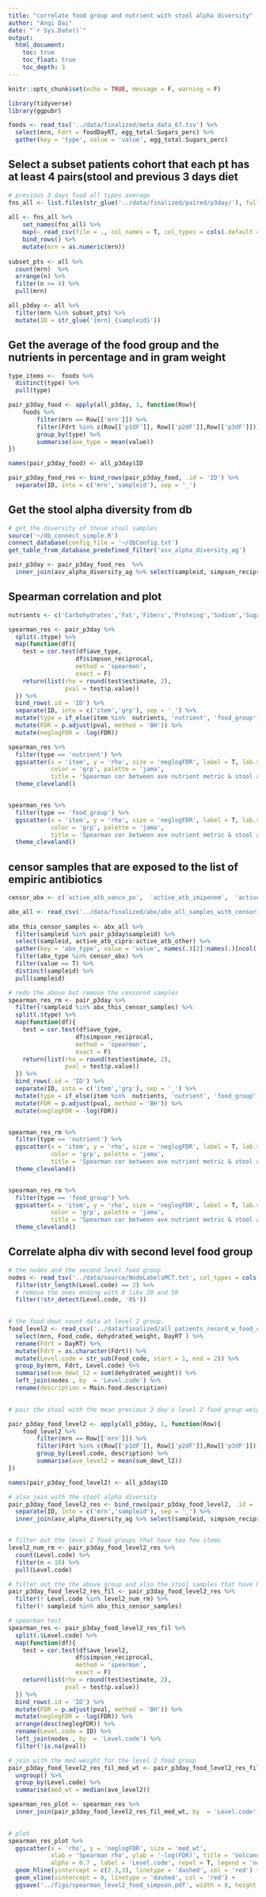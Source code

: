 ```yaml
---
title: "correlate food group and nutrient with stool alpha diversity"
author: "Anqi Dai"
date: "`r Sys.Date()`"
output:
  html_document:
    toc: true
    toc_float: true
    toc_depth: 3
---
```


```r
knitr::opts_chunk$set(echo = TRUE, message = F, warning = F)
```

```r
library(tidyverse)
library(ggpubr)  
```

```r
foods <- read_tsv('../data/finalized/meta_data_67.tsv') %>% 
  select(mrn, Fdrt = foodDayRT, egg_total:Sugars_perc) %>% 
  gather(key = 'type', value = 'value', egg_total:Sugars_perc)
```

## Select a subset patients cohort that each pt has at least 4 pairs(stool and previous 3 days diet

```r
# previous 3 days food all types average
fns_all <- list.files(str_glue('../data/finalized/paired/p3day/'), full.names = T)
  
all <- fns_all %>% 
    set_names(fns_all) %>% 
    map(~ read_csv(file = ., col_names = T, col_types = cols(.default = col_character()))) %>% 
    bind_rows() %>% 
    mutate(mrn = as.numeric(mrn))
    
subset_pts <- all %>% 
  count(mrn)  %>% 
  arrange(n) %>% 
  filter(n >= 4) %>% 
  pull(mrn)

all_p3day <- all %>% 
  filter(mrn %in% subset_pts) %>% 
  mutate(ID = str_glue('{mrn}_{sampleid}'))
```

## Get the average of the food group and the nutrients in percentage and in gram weight

```r
type_items <-  foods %>% 
  distinct(type) %>% 
  pull(type) 

pair_p3day_food <- apply(all_p3day, 1, function(Row){
    foods %>% 
        filter(mrn == Row[['mrn']]) %>% 
        filter(Fdrt %in% c(Row[['p1dF']], Row[['p2dF']],Row[['p3dF']])) %>% 
        group_by(type) %>% 
        summarise(ave_type = mean(value))
})

names(pair_p3day_food) <- all_p3day$ID

pair_p3day_food_res <- bind_rows(pair_p3day_food, .id = 'ID') %>% 
  separate(ID, into = c('mrn','sampleid'), sep = '_') 

```

## Get the stool alpha diversity from db

```r
# get the diversity of those stool samples
source('~/db_connect_simple.R')
connect_database(config_file = '~/dbConfig.txt')
get_table_from_database_predefined_filter('asv_alpha_diversity_ag')

pair_p3day <- pair_p3day_food_res  %>% 
  inner_join(asv_alpha_diversity_ag %>% select(sampleid, simpson_reciprocal, shannon), by = 'sampleid')   
```

## Spearman correlation and plot

```r
nutrients <- c('Carbohydrates','Fat','Fibers','Proteing','Sodium','Sugars')

spearman_res <- pair_p3day %>% 
  split(.$type) %>% 
  map(function(df){
    test = cor.test(df$ave_type, 
                   df$simpson_reciprocal, 
                   method = 'spearman', 
                   exact = F)
    return(list(rho = round(test$estimate, 2),
                pval = test$p.value))
  }) %>% 
  bind_rows(.id = 'ID') %>% 
  separate(ID, into = c('item','grp'), sep = '_') %>% 
  mutate(type = if_else(item %in%  nutrients, 'nutrient', 'food_group')) %>% 
  mutate(FDR = p.adjust(pval, method = 'BH')) %>% 
  mutate(neglogFDR = -log(FDR))
```


```r
spearman_res %>% 
  filter(type == 'nutrient') %>% 
  ggscatter(x = 'item', y = 'rho', size = 'neglogFDR', label = T, lab.size = 1,
            color = 'grp', palette = 'jama',
            title = 'Spearman cor between ave nutrient metric & stool alpha diversity') +
  theme_cleveland() 


spearman_res %>% 
  filter(type == 'food_group') %>% 
  ggscatter(x = 'item', y = 'rho', size = 'neglogFDR', label = T, lab.size = 1,
            color = 'grp', palette = 'jama',
            title = 'Spearman cor between ave nutrient metric & stool alpha diversity') +
  theme_cleveland()   
```

## censor samples that are exposed to the list of empiric antibiotics

```r
censor_abx <- c('active_atb_vanco_po',	'active_atb_imipenem',	'active_atb_meropenem',	'active_atb_ertapenem',		'active_atb_cefepime',		'active_atb_linezolid',	'active_atb_metro',	'active_atb_piptazo')

abx_all <- read_csv('../data/finalized/abx/abx_all_samples_with_censoring_info.csv')
 
abx_this_censor_samples <- abx_all %>% 
  filter(sampleid %in% pair_p3day$sampleid) %>% 
  select(sampleid, active_atb_cipro:active_atb_other) %>% 
  gather(key = 'abx_type', value = 'value', names(.)[2]:names(.)[ncol(.)]) %>% 
  filter(abx_type %in% censor_abx) %>% 
  filter(value == T) %>% 
  distinct(sampleid) %>% 
  pull(sampleid)
```

```r
# redo the above but remove the censored samples
spearman_res_rm <- pair_p3day %>% 
  filter(!sampleid %in% abx_this_censor_samples) %>% 
  split(.$type) %>% 
  map(function(df){
    test = cor.test(df$ave_type, 
                   df$simpson_reciprocal, 
                   method = 'spearman', 
                   exact = F)
    return(list(rho = round(test$estimate, 2),
                pval = test$p.value))
  }) %>% 
  bind_rows(.id = 'ID') %>% 
  separate(ID, into = c('item','grp'), sep = '_') %>% 
  mutate(type = if_else(item %in%  nutrients, 'nutrient', 'food_group')) %>% 
  mutate(FDR = p.adjust(pval, method = 'BH')) %>% 
  mutate(neglogFDR = -log(FDR))


spearman_res_rm %>% 
  filter(type == 'nutrient') %>% 
  ggscatter(x = 'item', y = 'rho', size = 'neglogFDR', label = T, lab.size = 1,
            color = 'grp', palette = 'jama',
            title = 'Spearman cor between ave nutrient metric & stool alpha diversity') +
  theme_cleveland() 


spearman_res_rm %>% 
  filter(type == 'food_group') %>% 
  ggscatter(x = 'item', y = 'rho', size = 'neglogFDR', label = T, lab.size = 1,
            color = 'grp', palette = 'jama',
            title = 'Spearman cor between ave nutrient metric & stool alpha diversity') +
  theme_cleveland()   
```

## Correlate alpha div with second level food group

```r
# the nodes and the second level food group
nodes <- read_tsv('../data/source/NodeLabelsMCT.txt', col_types = cols(.default = col_character())) %>% 
  filter(str_length(Level.code) == 2) %>% 
  # remove the ones ending with 0 like 20 and 50
  filter(!str_detect(Level.code, '0$'))
  
```


```r
# the food dewt count data at level 2 group.
food_level2 <- read_csv('../data/finalized/all_patients_record_w_food_code.csv') %>% 
  select(mrn, Food_code, dehydrated_weight, DayRT ) %>% 
  rename(Fdrt = DayRT) %>% 
  mutate(Fdrt = as.character(Fdrt)) %>% 
  mutate(Level.code = str_sub(Food_code, start = 1, end = 2)) %>% 
  group_by(mrn, Fdrt, Level.code) %>% 
  summarise(sum_dewt_l2 = sum(dehydrated_weight)) %>% 
  left_join(nodes , by  = 'Level.code') %>% 
  rename(description = Main.food.description)
  
```

```r
# pair the stool with the mean previous 3 day's level 2 food group weight

pair_p3day_food_level2 <- apply(all_p3day, 1, function(Row){
    food_level2 %>% 
        filter(mrn == Row[['mrn']]) %>% 
        filter(Fdrt %in% c(Row[['p1dF']], Row[['p2dF']],Row[['p3dF']])) %>% 
        group_by(Level.code, description) %>% 
        summarise(ave_level2 = mean(sum_dewt_l2))
})

names(pair_p3day_food_level2) <- all_p3day$ID

# also join with the stool alpha diversity
pair_p3day_food_level2_res <- bind_rows(pair_p3day_food_level2, .id = 'ID') %>% 
  separate(ID, into = c('mrn','sampleid'), sep = '_') %>% 
  inner_join(asv_alpha_diversity_ag %>% select(sampleid, simpson_reciprocal), by = 'sampleid')


# filter out the level 2 food groups that have too few items
level2_num_rm <- pair_p3day_food_level2_res %>% 
  count(Level.code) %>% 
  filter(n < 10) %>% 
  pull(Level.code)

# filter out the the above group and also the stool samples that have been affected by the serious abx
pair_p3day_food_level2_res_fil <- pair_p3day_food_level2_res %>% 
  filter(! Level.code %in% level2_num_rm) %>% 
  filter(! sampleid %in% abx_this_censor_samples)     

# spearman test
spearman_res <- pair_p3day_food_level2_res_fil %>% 
  split(.$Level.code) %>% 
  map(function(df){
    test = cor.test(df$ave_level2, 
                   df$simpson_reciprocal, 
                   method = 'spearman', 
                   exact = F)
    return(list(rho = round(test$estimate, 2),
                pval = test$p.value))
  }) %>% 
  bind_rows(.id = 'ID') %>% 
  mutate(FDR = p.adjust(pval, method = 'BH')) %>% 
  mutate(neglogFDR = -log(FDR)) %>% 
  arrange(desc(neglogFDR)) %>% 
  rename(Level.code = ID) %>% 
  left_join(nodes , by  = 'Level.code') %>% 
  filter(!is.na(pval))

# join with the med weight for the level 2 food group
pair_p3day_food_level2_res_fil_med_wt <- pair_p3day_food_level2_res_fil %>% 
  ungroup() %>% 
  group_by(Level.code) %>% 
  summarise(med_wt = median(ave_level2))

spearman_res_plot <- spearman_res %>% 
  inner_join(pair_p3day_food_level2_res_fil_med_wt, by  = 'Level.code')
  

```

```r
# plot
spearman_res_plot %>% 
  ggscatter(x = 'rho', y = 'neglogFDR', size = 'med_wt',
            xlab = 'Spearman rho', ylab = '-log(FDR)', title = 'Volcano plot level 2 food group dewt VS simpson r diversity', color = 'Level.code',
            alpha = 0.7 , label = 'Level.code', repel = T, legend = 'none') +
  geom_hline(yintercept = c(2.3,3), linetype = 'dashed', col = 'red') +
  geom_vline(xintercept = 0, linetype = 'dashed', col = 'red') +
  ggsave('../figs/spearman_level2_food_simpson.pdf', width = 8, height = 7)
```

